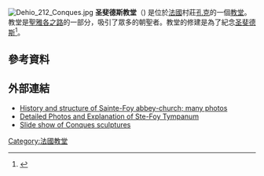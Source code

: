[[Image:Dehio_212_Conques.jpg|thumb]]
'''圣斐德斯教堂'''（{{lang-fr|Abbatiale Sainte-Foy de Conques}}) 是位於[[法國|法國]]村莊[[孔克|孔克]]的一個[[教堂|教堂]]。教堂是[[聖雅各之路|聖雅各之路]]的一部分，吸引了眾多的朝聖者。教堂的修建是為了紀念[[圣斐德斯|圣斐德斯]]<ref name=sinram>{{cite book |last=Sinram |first=Marianne |chapter=Representations of the Feminine in the Middle Ages|year=1993|publisher=Academia Press|title=Faith and Bondage: The Spiritual and Political Meaning of Chains at the Church of Ste-Foy de Conques|editor1-first=Derek |editor1-last=Baker|pages=227–290}}</ref>。
== 參考資料 ==
{{Reflist}}
==外部連結==
*[http://www.conques.com/visite16.htm History and structure of Sainte-Foy abbey-church; many photos] {{Wayback|url=http://www.conques.com/visite16.htm |date=20010425015606 }}
*[https://web.archive.org/web/20150730180455/http://www.paradoxplace.com/Photo%20Pages/France/West/Conques_%26_%20River_Lot/Conques/Conques_Tympanum.htm Detailed Photos and Explanation of Ste-Foy Tympanum]
*[http://about-france.com/galleries/conques.htm Slide show of Conques sculptures] {{Wayback|url=http://about-france.com/galleries/conques.htm |date=20150511092854 }}
[[Category:法國教堂|Category:法國教堂]]